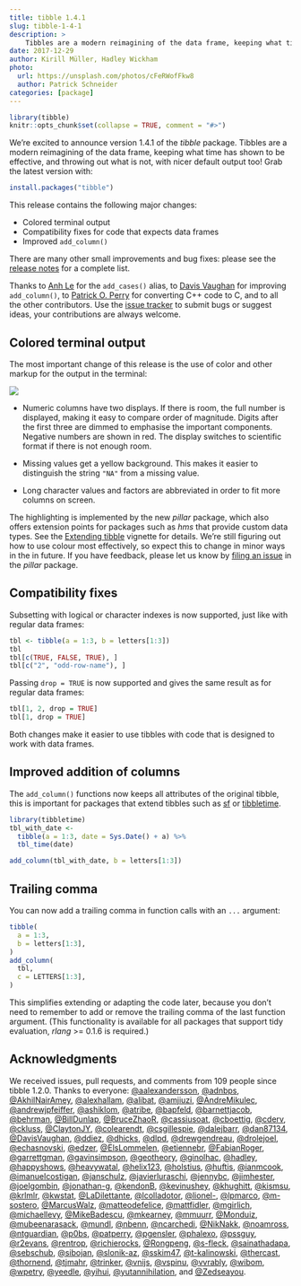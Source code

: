 ```yaml
---
title: tibble 1.4.1
slug: tibble-1-4-1
description: >
    Tibbles are a modern reimagining of the data frame, keeping what time has shown to be effective, and throwing out what is not, with nicer default output too! This article showcases the changes in the most recent version.
date: 2017-12-29
author: Kirill Müller, Hadley Wickham
photo:
  url: https://unsplash.com/photos/cFeRWofFkw8
  author: Patrick Schneider
categories: [package]
---
```



```r
library(tibble)
knitr::opts_chunk$set(collapse = TRUE, comment = "#>")
```

We’re excited to announce version 1.4.1 of the *tibble* package. Tibbles are a modern reimagining of the data frame, keeping what time has shown to be effective, and throwing out what is not, with nicer default output too! Grab the latest version with:

```r
install.packages("tibble")
```

This release contains the following major changes:

- Colored terminal output
- Compatibility fixes for code that expects data frames
- Improved `add_column()`

There are many other small improvements and bug fixes: please see the [release notes](https://github.com/tidyverse/tibble/releases/tag/v1.4.1) for a complete list.

Thanks to [Anh Le](https://github.com/LaDilettante) for the `add_cases()` alias, to [Davis Vaughan](https://github.com/DavisVaughan) for improving `add_column()`, to [Patrick O. Perry](https://github.com/patperry) for converting C++ code to C, and to all the other contributors. Use the [issue tracker](https://github.com/tidyverse/tibble/issues) to submit bugs or suggest ideas, your contributions are always welcome.

## Colored terminal output

The most important change of this release is the use of color and other markup for the output in the terminal:

![](/images/tibble-1-4-1/screenshot.png)

- Numeric columns have two displays. If there is room, the full number is displayed, making it easy to compare order of magnitude. Digits after the first three are dimmed to emphasise the important components. Negative numbers are shown in red. The display switches to scientific format if there is not enough room.

- Missing values get a yellow background. This makes it easier to distinguish the string `"NA"` from a missing value.

- Long character values and factors are abbreviated in order to fit more columns on screen.

The highlighting is implemented by the new *pillar* package, which also offers extension points for packages such as *hms* that provide custom data types. See the [Extending tibble](https://cran.r-project.org/web/packages/tibble/vignettes/extending.html) vignette for details. We're still figuring out how to use colour most effectively, so expect this to change in minor ways in the in future. If you have feedback, please let us know by [filing an issue](https://github.com/r-lib/pillar/issues) in the *pillar* package.

## Compatibility fixes

Subsetting with logical or character indexes is now supported, just like with regular data frames:

```r
tbl <- tibble(a = 1:3, b = letters[1:3])
tbl
tbl[c(TRUE, FALSE, TRUE), ]
tbl[c("2", "odd-row-name"), ]
```

Passing `drop = TRUE` is now supported and gives the same result as for regular data frames:

```r
tbl[1, 2, drop = TRUE]
tbl[1, drop = TRUE]
```

Both changes make it easier to use tibbles with code that is designed to work with data frames.


## Improved addition of columns

The `add_column()` functions now keeps all attributes of the original tibble, this is important for packages that extend tibbles such as [sf](https://r-spatial.github.io/sf/) or [tibbletime](https://business-science.github.io/tibbletime/).

```r
library(tibbletime)
tbl_with_date <- 
  tibble(a = 1:3, date = Sys.Date() + a) %>%
  tbl_time(date)

add_column(tbl_with_date, b = letters[1:3])
```

## Trailing comma

You can now add a trailing comma in function calls with an `...` argument:

```r
tibble(
  a = 1:3,
  b = letters[1:3],
)
add_column(
  tbl,
  c = LETTERS[1:3],
)
```

This simplifies extending or adapting the code later, because you don't need to remember to add or remove the trailing comma of the last function argument. (This functionality is available for all packages that support tidy evaluation, *rlang* >= 0.1.6 is required.)

## Acknowledgments

We received issues, pull requests, and comments from 109 people since tibble 1.2.0. Thanks to everyone: [\@aalexandersson](https://github.com/aalexandersson), [\@adnbps](https://github.com/adnbps), [\@AkhilNairAmey](https://github.com/AkhilNairAmey), [\@alexhallam](https://github.com/alexhallam), [\@alibat](https://github.com/alibat), [\@amjiuzi](https://github.com/amjiuzi), [\@AndreMikulec](https://github.com/AndreMikulec), [\@andrewjpfeiffer](https://github.com/andrewjpfeiffer), [\@ashiklom](https://github.com/ashiklom), [\@atribe](https://github.com/atribe), [\@bapfeld](https://github.com/bapfeld), [\@barnettjacob](https://github.com/barnettjacob), [\@behrman](https://github.com/behrman), [\@BillDunlap](https://github.com/BillDunlap), [\@BruceZhaoR](https://github.com/BruceZhaoR), [\@cassiusoat](https://github.com/cassiusoat), [\@cboettig](https://github.com/cboettig), [\@cderv](https://github.com/cderv), [\@ckluss](https://github.com/ckluss), [\@ClaytonJY](https://github.com/ClaytonJY), [\@colearendt](https://github.com/colearendt), [\@csgillespie](https://github.com/csgillespie), [\@dalejbarr](https://github.com/dalejbarr), [\@dan87134](https://github.com/dan87134), [\@DavisVaughan](https://github.com/DavisVaughan), [\@ddiez](https://github.com/ddiez), [\@dhicks](https://github.com/dhicks), [\@dlpd](https://github.com/dlpd), [\@drewgendreau](https://github.com/drewgendreau), [\@drolejoel](https://github.com/drolejoel), [\@echasnovski](https://github.com/echasnovski), [\@edzer](https://github.com/edzer), [\@ElsLommelen](https://github.com/ElsLommelen), [\@etiennebr](https://github.com/etiennebr), [\@FabianRoger](https://github.com/FabianRoger), [\@garrettgman](https://github.com/garrettgman), [\@gavinsimpson](https://github.com/gavinsimpson), [\@geotheory](https://github.com/geotheory), [\@ginolhac](https://github.com/ginolhac), [\@hadley](https://github.com/hadley), [\@happyshows](https://github.com/happyshows), [\@heavywatal](https://github.com/heavywatal), [\@helix123](https://github.com/helix123), [\@holstius](https://github.com/holstius), [\@huftis](https://github.com/huftis), [\@ianmcook](https://github.com/ianmcook), [\@imanuelcostigan](https://github.com/imanuelcostigan), [\@janschulz](https://github.com/janschulz), [\@javierluraschi](https://github.com/javierluraschi), [\@jennybc](https://github.com/jennybc), [\@jimhester](https://github.com/jimhester), [\@joelgombin](https://github.com/joelgombin), [\@jonathan-g](https://github.com/jonathan-g), [\@kendonB](https://github.com/kendonB), [\@kevinushey](https://github.com/kevinushey), [\@khughitt](https://github.com/khughitt), [\@kismsu](https://github.com/kismsu), [\@krlmlr](https://github.com/krlmlr), [\@kwstat](https://github.com/kwstat), [\@LaDilettante](https://github.com/LaDilettante), [\@lcolladotor](https://github.com/lcolladotor), [\@lionel-](https://github.com/lionel-), [\@lpmarco](https://github.com/lpmarco), [\@m-sostero](https://github.com/m-sostero), [\@MarcusWalz](https://github.com/MarcusWalz), [\@matteodefelice](https://github.com/matteodefelice), [\@mattfidler](https://github.com/mattfidler), [\@mgirlich](https://github.com/mgirlich), [\@michaellevy](https://github.com/michaellevy), [\@MikeBadescu](https://github.com/MikeBadescu), [\@mkearney](https://github.com/mkearney), [\@mmuurr](https://github.com/mmuurr), [\@Monduiz](https://github.com/Monduiz), [\@mubeenarasack](https://github.com/mubeenarasack), [\@mundl](https://github.com/mundl), [\@nbenn](https://github.com/nbenn), [\@ncarchedi](https://github.com/ncarchedi), [\@NikNakk](https://github.com/NikNakk), [\@noamross](https://github.com/noamross), [\@ntguardian](https://github.com/ntguardian), [\@p0bs](https://github.com/p0bs), [\@patperry](https://github.com/patperry), [\@pgensler](https://github.com/pgensler), [\@phalexo](https://github.com/phalexo), [\@pssguy](https://github.com/pssguy), [\@r2evans](https://github.com/r2evans), [\@rentrop](https://github.com/rentrop), [\@richierocks](https://github.com/richierocks), [\@Rongpeng](https://github.com/Rongpeng), [\@s-fleck](https://github.com/s-fleck), [\@sainathadapa](https://github.com/sainathadapa), [\@sebschub](https://github.com/sebschub), [\@sibojan](https://github.com/sibojan), [\@slonik-az](https://github.com/slonik-az), [\@sskim47](https://github.com/sskim47), [\@t-kalinowski](https://github.com/t-kalinowski), [\@thercast](https://github.com/thercast), [\@thornend](https://github.com/thornend), [\@tjmahr](https://github.com/tjmahr), [\@trinker](https://github.com/trinker), [\@vnijs](https://github.com/vnijs), [\@vspinu](https://github.com/vspinu), [\@vvrably](https://github.com/vvrably), [\@wibom](https://github.com/wibom), [\@wpetry](https://github.com/wpetry), [\@yeedle](https://github.com/yeedle), [\@yihui](https://github.com/yihui), [\@yutannihilation](https://github.com/yutannihilation), and [\@Zedseayou](https://github.com/Zedseayou).
